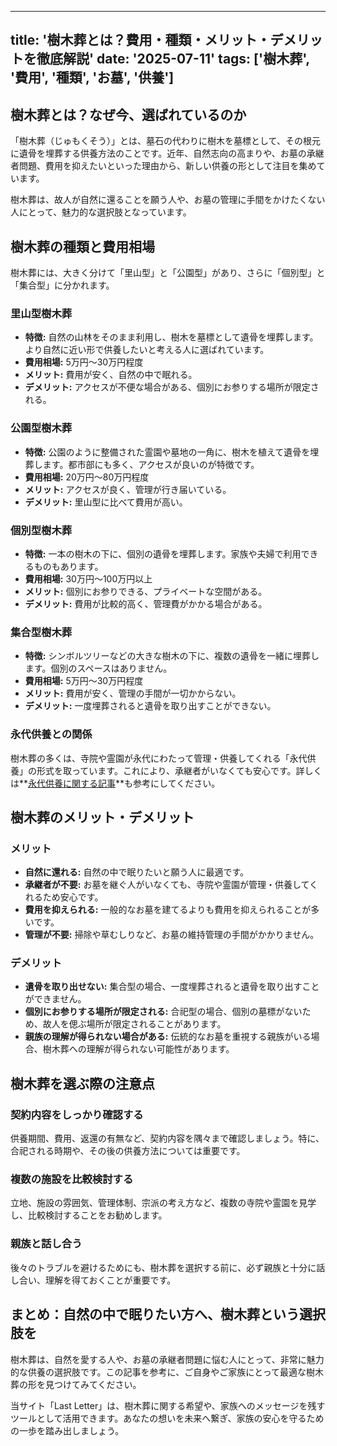
---
title: '樹木葬とは？費用・種類・メリット・デメリットを徹底解説'
date: '2025-07-11'
tags: ['樹木葬', '費用', '種類', 'お墓', '供養']
---

## 樹木葬とは？なぜ今、選ばれているのか

「樹木葬（じゅもくそう）」とは、墓石の代わりに樹木を墓標として、その根元に遺骨を埋葬する供養方法のことです。近年、自然志向の高まりや、お墓の承継者問題、費用を抑えたいといった理由から、新しい供養の形として注目を集めています。

樹木葬は、故人が自然に還ることを願う人や、お墓の管理に手間をかけたくない人にとって、魅力的な選択肢となっています。

## 樹木葬の種類と費用相場

樹木葬には、大きく分けて「里山型」と「公園型」があり、さらに「個別型」と「集合型」に分かれます。

### 里山型樹木葬

*   **特徴:** 自然の山林をそのまま利用し、樹木を墓標として遺骨を埋葬します。より自然に近い形で供養したいと考える人に選ばれています。
*   **費用相場:** 5万円〜30万円程度
*   **メリット:** 費用が安く、自然の中で眠れる。
*   **デメリット:** アクセスが不便な場合がある、個別にお参りする場所が限定される。

### 公園型樹木葬

*   **特徴:** 公園のように整備された霊園や墓地の一角に、樹木を植えて遺骨を埋葬します。都市部にも多く、アクセスが良いのが特徴です。
*   **費用相場:** 20万円〜80万円程度
*   **メリット:** アクセスが良く、管理が行き届いている。
*   **デメリット:** 里山型に比べて費用が高い。

### 個別型樹木葬

*   **特徴:** 一本の樹木の下に、個別の遺骨を埋葬します。家族や夫婦で利用できるものもあります。
*   **費用相場:** 30万円〜100万円以上
*   **メリット:** 個別にお参りできる、プライベートな空間がある。
*   **デメリット:** 費用が比較的高く、管理費がかかる場合がある。

### 集合型樹木葬

*   **特徴:** シンボルツリーなどの大きな樹木の下に、複数の遺骨を一緒に埋葬します。個別のスペースはありません。
*   **費用相場:** 5万円〜30万円程度
*   **メリット:** 費用が安く、管理の手間が一切かからない。
*   **デメリット:** 一度埋葬されると遺骨を取り出すことができない。

### 永代供養との関係

樹木葬の多くは、寺院や霊園が永代にわたって管理・供養してくれる「永代供養」の形式を取っています。これにより、承継者がいなくても安心です。詳しくは**[永代供養に関する記事](/articles/eitai-kuyo-guide.mdx)**も参考にしてください。

## 樹木葬のメリット・デメリット

### メリット

*   **自然に還れる:** 自然の中で眠りたいと願う人に最適です。
*   **承継者が不要:** お墓を継ぐ人がいなくても、寺院や霊園が管理・供養してくれるため安心です。
*   **費用を抑えられる:** 一般的なお墓を建てるよりも費用を抑えられることが多いです。
*   **管理が不要:** 掃除や草むしりなど、お墓の維持管理の手間がかかりません。

### デメリット

*   **遺骨を取り出せない:** 集合型の場合、一度埋葬されると遺骨を取り出すことができません。
*   **個別にお参りする場所が限定される:** 合祀型の場合、個別の墓標がないため、故人を偲ぶ場所が限定されることがあります。
*   **親族の理解が得られない場合がある:** 伝統的なお墓を重視する親族がいる場合、樹木葬への理解が得られない可能性があります。

## 樹木葬を選ぶ際の注意点

### 契約内容をしっかり確認する

供養期間、費用、返還の有無など、契約内容を隅々まで確認しましょう。特に、合祀される時期や、その後の供養方法については重要です。

### 複数の施設を比較検討する

立地、施設の雰囲気、管理体制、宗派の考え方など、複数の寺院や霊園を見学し、比較検討することをお勧めします。

### 親族と話し合う

後々のトラブルを避けるためにも、樹木葬を選択する前に、必ず親族と十分に話し合い、理解を得ておくことが重要です。

## まとめ：自然の中で眠りたい方へ、樹木葬という選択肢を

樹木葬は、自然を愛する人や、お墓の承継者問題に悩む人にとって、非常に魅力的な供養の選択肢です。この記事を参考に、ご自身やご家族にとって最適な樹木葬の形を見つけてみてください。

当サイト「Last Letter」は、樹木葬に関する希望や、家族へのメッセージを残すツールとして活用できます。あなたの想いを未来へ繋ぎ、家族の安心を守るための一歩を踏み出しましょう。
